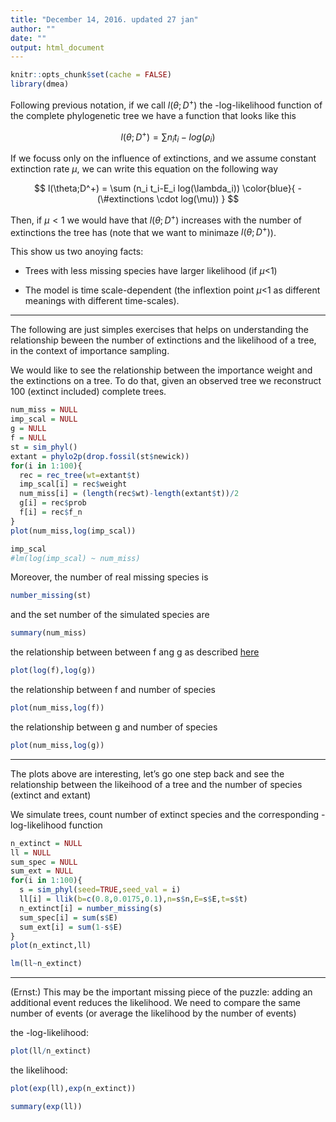 ```yaml
---
title: "December 14, 2016. updated 27 jan"
author: ""
date: ""
output: html_document
---
```


```r
knitr::opts_chunk$set(cache = FALSE)
library(dmea)
```


Following previous notation, if we call $l(\theta;D^+)$ the -log-likelihood function of the complete phylogenetic tree we have a function that looks like this

$$ l(\theta;D^+) = \sum n_i t_i - log(\rho_i) $$

 If we focuss only on the influence of extinctions, and we assume constant extinction rate $\mu$, we can write this equation on the following way

$$ l(\theta;D^+) = \sum (n_i t_i-E_i log(\lambda_i)) \color{blue}{ - (\#extinctions \cdot log(\mu)) } $$


Then, if $\mu < 1$ we would have that $l(\theta;D^+)$ increases with the number of extinctions the tree has (note that we want to minimaze $l(\theta;D^+)$). 

This show us two anoying facts:

  * Trees with less missing species have larger likelihood (if $\mu$<1)
  
  * The model is time scale-dependent (the inflextion point $\mu$<1 as different meanings with different time-scales).
  


***
The following are just simples exercises that helps on understanding the relationship beween the number of extinctions and the likelihood of a tree, in the context of importance sampling. 


We would like to see the relationship between the importance weight and the extinctions on a tree. To do that, given an observed tree we reconstruct 100 (extinct included) complete trees.  

```r
num_miss = NULL
imp_scal = NULL
g = NULL
f = NULL
st = sim_phyl()
extant = phylo2p(drop.fossil(st$newick))
for(i in 1:100){
  rec = rec_tree(wt=extant$t)
  imp_scal[i] = rec$weight
  num_miss[i] = (length(rec$wt)-length(extant$t))/2
  g[i] = rec$prob
  f[i] = rec$f_n
}
plot(num_miss,log(imp_scal))
```

```r
imp_scal
#lm(log(imp_scal) ~ num_miss)

```

Moreover, the number of real missing species is 
```r
number_missing(st)
```


and the set number of the simulated species are
```r
summary(num_miss)
```

the relationship between between f ang g as described [here](http://rpubs.com/franciscorichter/231493)

```r
plot(log(f),log(g))
```


the relationship between f and number of species
```r
plot(num_miss,log(f))
```


the relationship between g and number of species
```r
plot(num_miss,log(g))
```



***

The plots above are interesting, let's go one step back and see the relationship between the likeihood of a tree and the number of species (extinct and extant)


We simulate trees, count number of extinct species and the corresponding -log-likelihood function

```r

n_extinct = NULL
ll = NULL
sum_spec = NULL
sum_ext = NULL
for(i in 1:100){
  s = sim_phyl(seed=TRUE,seed_val = i)
  ll[i] = llik(b=c(0.8,0.0175,0.1),n=s$n,E=s$E,t=s$t)
  n_extinct[i] = number_missing(s)
  sum_spec[i] = sum(s$E)
  sum_ext[i] = sum(1-s$E)
}
plot(n_extinct,ll)
```



```r
lm(ll~n_extinct)
```

***

(Ernst:) This may be the important missing piece of the puzzle: adding an additional event reduces the likelihood. We need to compare the same number of events (or average the likelihood by the number of events)


the -log-likelihood:
```r
plot(ll/n_extinct)
```


the likelihood:
```r
plot(exp(ll),exp(n_extinct))
```

```r
summary(exp(ll))
```
